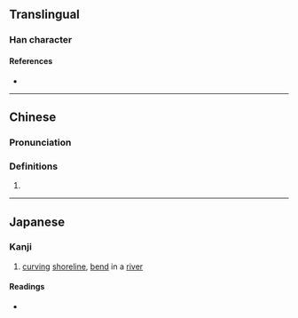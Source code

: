 {{character info/new}}
==Translingual==

===Han character===
{{Han char|rn=85|rad=水|as=12|sn=15|four=|canj=EHBS|ids=⿰氵⿳丿⿵冂米丂}}

====References====
* {{Han ref|kx=0652.321|hdz=31744.071|uh=6F9A|ud=28570}}

----

==Chinese==
{{zh-forms}}

===Pronunciation===
{{zh-pron
|m=yu
}}

===Definitions===
{{zh-hanzi}}

# {{rfdef|zh}}

----

==Japanese==

===Kanji===
{{ja-kanji|grade=|rs=水12}}

# [[curving]] [[shoreline]], [[bend]] in a [[river]]

====Readings====
* {{ja-readings|on=[[いく]] (iku), [[おく]] (oku)|kun=[[おき]] (oki), [[くま]] (kuma)}}